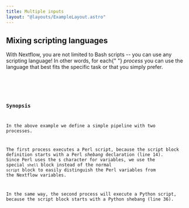 ```yaml
---
title: Multiple inputs
layout: "@layouts/ExampleLayout.astro"
---
```



<div class="blg-summary example">
<h2>Mixing scripting languages</h2>

<p class="">
  With Nextflow, you are not limited to Bash scripts -- you can use any scripting language! In other words, for each{" "}
  <i>process</i> you can use the language that best fits the specific task or that you simply prefer.
</p>

<Code code={pipelineCode} lang="nextflow" />

</div>

### Synopsis

In the above example we define a simple pipeline with two processes.

The first process executes a Perl script, because the script block definition starts
with a Perl _shebang_ declaration (line 14). Since Perl uses the `$` character for variables, we use the special `shell` block instead of the normal `script` block to easily distinguish the Perl variables from the Nextflow variables.

In the same way, the second process will execute a Python script, because the script block starts with a Python shebang (line 36).
